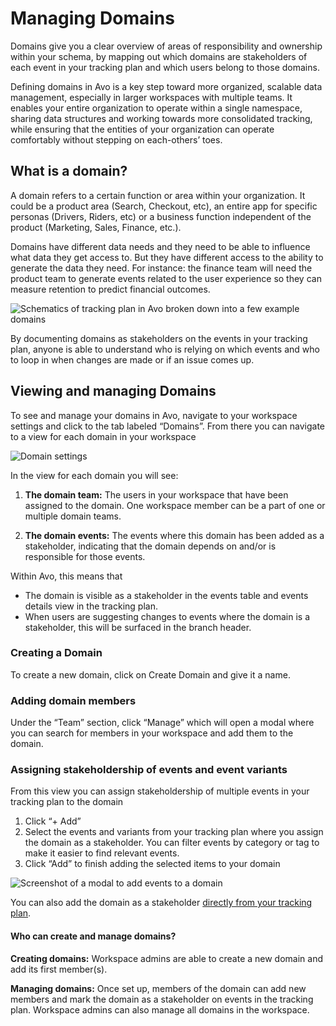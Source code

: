 
# Managing Domains

Domains give you a clear overview of areas of responsibility and ownership within your schema, by mapping out which domains are stakeholders of each event in your tracking plan and which users belong to those domains.

Defining domains in Avo is a key step toward more organized, scalable data management, especially in larger workspaces with multiple teams. It enables your entire organization to operate within a single namespace, sharing data structures and working towards more consolidated tracking, while ensuring that the entities of your organization can operate comfortably without stepping on each-others’ toes.

## What is a domain?

A domain refers to a certain function or area within your organization. It could be a product area (Search, Checkout, etc), an entire app for specific personas (Drivers, Riders, etc) or a business function independent of the product (Marketing, Sales, Finance, etc.). 

Domains have different data needs and they need to be able to influence what data they get access to. But they have different access to the ability to generate the data they need. For instance: the finance team will need the product team to generate events related to the user experience so they can measure retention to predict financial outcomes. 

![Schematics of tracking plan in Avo broken down into a few example domains](/images/domains/domains.png)

By documenting domains as stakeholders on the events in your tracking plan, anyone is able to understand who is relying on which events and who to loop in when changes are made or if an issue comes up.

<PageLink
  image="/docs/images/svg/analyticsmanager.svg"
  title="Stakeholder domains"
  description="Why and how to assign domains as stakeholders on events"
  href="/data-design/avo-tracking-plan/stakeholder-domains"
/>

## Viewing and managing Domains

To see and manage your domains in Avo, navigate to your workspace settings and click to the tab labeled “Domains”. From there you can navigate to a view for each domain in your workspace

![Domain settings](/images/domains/domain-details.png)

In the view for each domain you will see:

1. **The domain team:**
The users in your workspace that have been assigned to the domain. One workspace member can be a part of one or multiple domain teams.

1. **The domain events:**
The events where this domain has been added as a stakeholder, indicating that the domain depends on and/or is responsible for those events.

Within Avo, this means that
- The domain is visible as a stakeholder in the events table and events details view in the tracking plan.
- When users are suggesting changes to events where the domain is a stakeholder, this will be surfaced in the branch header.

<PageLink
  image="/docs/images/svg/analyticsmanager.svg"
  title="Impacted Stakeholders"
  description="Managing changes impacting multiple stakeholders"
  href="/data-design/guides/managing-changes-impacting-multiple-stakeholders"
/>


### Creating a Domain

To create a new domain, click on Create Domain and give it a name.

### Adding domain members

Under the “Team” section, click “Manage” which will open a modal where you can search for members in your workspace and add them to the domain.

### Assigning stakeholdership of events and event variants

From this view you can assign stakeholdership of multiple events in your tracking plan to the domain

1. Click “+ Add” 
1. Select the events and variants from your tracking plan where you assign the domain as a stakeholder.
        You can filter events by category or tag to make it easier to find relevant events. 
1. Click “Add” to finish adding the selected items to your domain

![Screenshot of a modal to add events to a domain](/images/domains/add-events-to-domain.png)

You can also add the domain as a stakeholder [directly from your tracking plan](/data-design/avo-tracking-plan/stakeholder-domains).

#### Who can create and manage domains?

**Creating domains:** Workspace admins are able to create a new domain and add its first member(s).

**Managing domains:** Once set up, members of the domain can add new members and mark the domain as a stakeholder on events in the tracking plan. Workspace admins can also manage all domains in the workspace.
